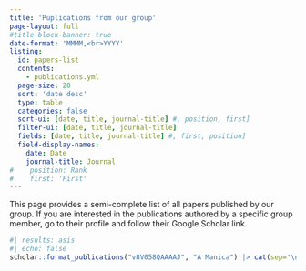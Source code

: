 ```yaml
---
title: 'Puplications from our group'
page-layout: full
#title-block-banner: true
date-format: 'MMMM,<br>YYYY'
listing:
  id: papers-list
  contents:
    - publications.yml
  page-size: 20
  sort: 'date desc'
  type: table
  categories: false
  sort-ui: [date, title, journal-title] #, position, first]
  filter-ui: [date, title, journal-title]
  fields: [date, title, journal-title] #, first, position]
  field-display-names:
    date: Date
    journal-title: Journal
#    position: Rank
#    first: 'First'
---
```


This page provides a semi-complete list of all papers published by our
group. If you are interested in the publications authored by a specific group member,
go to their profile and follow their Google Scholar link.

```r
#| results: asis
#| echo: false
scholar::format_publications("v8V058QAAAAJ", "A Manica") |> cat(sep='\n\n')
```

